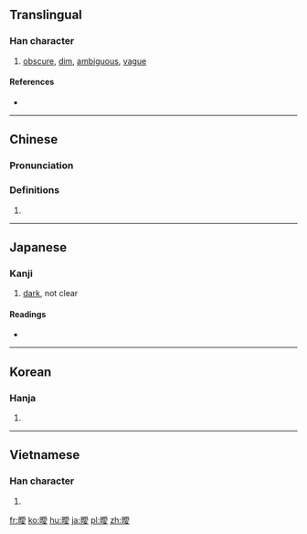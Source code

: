 {{also|暧}}
==Translingual==

===Han character===
{{Han char|rn=72|rad=日|as=13|sn=17|four=62047|canj=ABBE|ids=⿰日愛}}

# [[obscure]], [[dim]], [[ambiguous]], [[vague]]

====References====
* {{Han ref|kx=0500.380|dkj=14206|dj=0871.040|hdz=21538.170|uh=66D6|ud=26326|bh=C0C7|bd=49351}}

----

==Chinese==
{{zh-forms|s=暧}}

===Pronunciation===
{{zh-pron
|m=ài
|c=oi2,oi3
|mc=y
|oc=y
|ma=
|cat=a
}}

===Definitions===
# {{rfdef|lang=zh}}

----

==Japanese==

===Kanji===
{{ja-kanji|grade=c|rs=日13}}

# [[dark]], not clear

====Readings====
* {{ja-readings|kanon=[[あい]] (ai)|kun=[[くらい]] (kurai)}}

----

==Korean==

===Hanja===
{{ko-hanja|hangeul=애|eumhun=|rv=ae|mr=ae|y=ay}}

# {{defn|lang=ko|sort=日13}}

----

==Vietnamese==

===Han character===
{{vi-readings|rs=日13|hanviet=áy}}

# {{defn|lang=vi|sort=日13}}

[[fr:曖]]
[[ko:曖]]
[[hu:曖]]
[[ja:曖]]
[[pl:曖]]
[[zh:曖]]